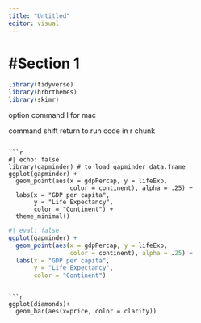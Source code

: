 ```yaml
---
title: "Untitled"
editor: visual
---
```


# #Section 1

```r
library(tidyverse)
library(hrbrthemes)
library(skimr)
```

option command I for mac

command shift return to run code in r chunk

```

```r
#| echo: false
library(gapminder) # to load gapminder data.frame
ggplot(gapminder) +
  geom_point(aes(x = gdpPercap, y = lifeExp,
                 color = continent), alpha = .25) +
  labs(x = "GDP per capita",
       y = "Life Expectancy",
       color = "Continent") +
  theme_minimal()
```
```r
#| eval: false
ggplot(gapminder) +
  geom_point(aes(x = gdpPercap, y = lifeExp,
                 color = continent), alpha = .25) +
  labs(x = "GDP per capita",
       y = "Life Expectancy",
       color = "Continent")
```
```

```r
ggplot(diamonds)+
  geom_bar(aes(x=price, color = clarity))
```

```r
```

